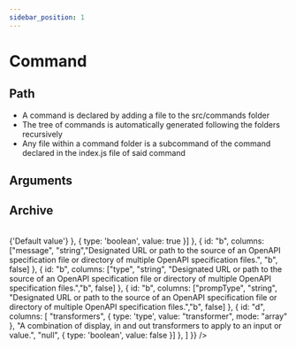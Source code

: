 ```yaml
---
sidebar_position: 1
---
```



# Command

## Path
- A command is declared by adding a file to the src/commands folder
- The tree of commands is automatically generated following the folders recursively
- Any file within a command folder is a subcommand of the command declared in the index.js file of said command

## Arguments

<Table
    isJson
    types = {{
        rootPath: '',
        items: [{
            id: "transformer",
            path: "transformer",
            name: "Transformer",
            description: "A combination of display, in and out transformers to apply to an input or value."
        }]
    }}
    data={{
        header: {
            columns: [
                {
                    id: "parameter",
                    label:"Parameter", 
                },
                {
                    id: "type",
                    label:"Type", 
                },
                {
                    id: "description",
                    label:"Description", 
                },
                {
                    id: "defaultValue",
                    label:"Default value", 
                },
                {
                    id: "mandatory",
                    label:"Mandatory", 
                },] 
        },
        rows: 
        [
            {
                parameter: "_clinextType", 
                type: "string", 
                description: "CliNext module type", 
                defaultValue: "command",
                mandatory:{
                    type: 'boolean',
                    value: false
                }
            },
            {            
                parameter: "name", 
                type: "string", 
                description: "Command unique name", 
                defaultValue: "",
                mandatory:{
                    type: 'boolean',
                    value: true
                }
            },
            {
                parameter: "defaultValue", 
                type: "", 
                description: "Default value for the option", 
                defaultValue: "",
                mandatory:{
                    type: 'boolean',
                    value: false
                }
            },
            {
                parameter: "message", 
                type: "string", 
                description: "The message that will be displayed on the prompt", 
                defaultValue: "",
                mandatory:{
                    type: 'boolean',
                    value: false
                }
            },
            {
                parameter: "type", 
                type: "string", 
                description: "The data type of the input.", 
                defaultValue: "string",
                mandatory:{
                    type: 'boolean',
                    value: false
                }
            },
            {
                parameter: "prompType", 
                type: "string", 
                description: "The prompt type of the inquirer", 
                defaultValue: "input",
                mandatory:{
                    type: 'boolean',
                    value: true
                }
            },
            {
                parameter: "transformer", 
                type: "object", 
                description: "A combination of display, in and out transformers to apply to an input or value.", 
                defaultValue: "",
                mandatory:{
                    type: 'boolean',
                    value: false
                }
            }]
    }} />


## Archive

<Table
types = {{
    rootPath: '',
    items: [{
        id: "transformer",
        path: "transformer",
        name: "Transformer",
        description: "A combination of display, in and out transformers to apply to an input or value."
    }]
}}
 data={{
    header: {
        columns: [
            {
                id: "parameter",
                label:"Parameter", 
            },
            {
                id: "type",
                label:"Type", 
            },
            {
                id: "description",
                label:"Description", 
            },
            {
                id: "defaultValue",
                label:"Default value", 
            },
            {
                id: "mandatory",
                label:"Mandatory", 
            },] 
    },
    rows: 
    [
        {
            id: "d",
            columns: [
                "_clinextType", 
                "string", 
                "CliNext module type", 
                "command", 
                {
                    type: 'boolean',
                    value: false
                }]        
        },
        {
            id: "d",
            columns: [
                "name", 
                "string", 
                "Designated URL or path to the source of an OpenAPI specification file or directory of multiple OpenAPI specification files.", 
                "b", 
                {
                    type: 'boolean',
                    value: true
                }]        
        },
        {
            id: "d",
            columns: [
                "defaultValue", 
                "null", 
                "Designated URL or path to the source of an OpenAPI specification file or directory of multiple OpenAPI specification files.", 
                {
                    type: 'element',
                    value: () => <span className='font-bold'>{'Default value'}</span>
                }, 
                {
                    type: 'boolean',
                    value: true
                }]        
        },
        {
            id: "b",
            columns: ["message", "string","Designated URL or path to the source of an OpenAPI specification file or directory of multiple OpenAPI specification files.", "b", false]        
        },
        {
            id: "b",
            columns: ["type", "string", "Designated URL or path to the source of an OpenAPI specification file or directory of multiple OpenAPI specification files.","b", false]        
        },
        {
            id: "b",
            columns: ["prompType", "string", "Designated URL or path to the source of an OpenAPI specification file or directory of multiple OpenAPI specification files.","b", false]        
        },
         {
            id: "d",
            columns: [
                "transformers", 
                {
                    type: 'type',
                    value: "transformer",
                    mode: "array"
                }, 
                "A combination of display, in and out transformers to apply to an input or value.", 
                "null", 
                {
                    type: 'boolean',
                    value: false
                }]        
        },
        ]
}} />
